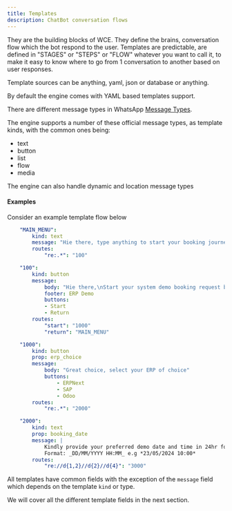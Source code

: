```yaml
---
title: Templates
description: ChatBot conversation flows
---
```


They are the building blocks of WCE. They define the brains, conversation flow which the bot respond to the user.
Templates are predictable, are defined in "STAGES" or "STEPS" or "FLOW" whatever you want to call it, to make it easy to know where to go from 1 conversation to another based on user responses.

Template sources can be anything, yaml, json or database or anything.

By default the engine comes with YAML based templates support.

There are different message types in WhatsApp [Message Types](https://developers.facebook.com/docs/whatsapp/cloud-api/guides/send-messages).

The engine supports a number of these official message types, as template kinds, with the common ones being:
- text
- button
- list
- flow
- media

The engine can also handle dynamic and location message types

#### Examples
Consider an example template flow below
```yaml
    "MAIN_MENU":
        kind: text
        message: "Hie there, type anything to start your booking journey"
        routes:
            "re:.*": "100"

    "100":
        kind: button
        message:
            body: "Hie there,\nStart your system demo booking request by clicking the start button"
            footer: ERP Demo
            buttons:
            - Start
            - Return
        routes:
            "start": "1000"
            "return": "MAIN_MENU"

    "1000":
        kind: button
        prop: erp_choice
        message:
            body: "Great choice, select your ERP of choice"
            buttons:
                - ERPNext
                - SAP
                - Odoo
        routes:
            "re:.*": "2000"

    "2000":
        kind: text
        prop: booking_date
        message: |
            Kindly provide your preferred demo date and time in 24hr format
            Format: _DD/MM/YYYY HH:MM_ e.g *23/05/2024 10:00*
        routes:
            "re://d{1,2}//d{2}//d{4}": "3000"
```

All templates have common fields with the exception of the `message` field which depends on the template `kind` or type.

We will cover all the different template fields in the next section.
